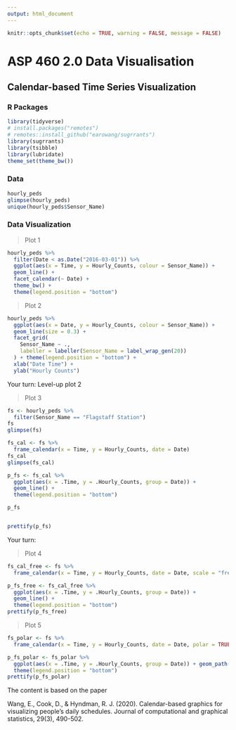 ```yaml
---
output: html_document
---
```


```r
knitr::opts_chunk$set(echo = TRUE, warning = FALSE, message = FALSE)
```

# ASP 460 2.0 Data Visualisation

## Calendar-based Time Series Visualization



### R Packages

```r
library(tidyverse)
# install.packages("remotes")
# remotes::install_github("earowang/sugrrants")
library(sugrrants)
library(tsibble)
library(lubridate)
theme_set(theme_bw())
```

### Data

```r
hourly_peds
glimpse(hourly_peds)
unique(hourly_peds$Sensor_Name)
```

### Data Visualization

> Plot 1

```r
hourly_peds %>%
  filter(Date < as.Date("2016-03-01")) %>% 
  ggplot(aes(x = Time, y = Hourly_Counts, colour = Sensor_Name)) +
  geom_line() +
  facet_calendar(~ Date) + 
  theme_bw() +
  theme(legend.position = "bottom")
```

> Plot 2

```r
hourly_peds %>% 
  ggplot(aes(x = Date, y = Hourly_Counts, colour = Sensor_Name)) +
  geom_line(size = 0.3) +
  facet_grid(
    Sensor_Name ~ ., 
    labeller = labeller(Sensor_Name = label_wrap_gen(20))
  ) + theme(legend.position = "bottom") +
  xlab("Date Time") +
  ylab("Hourly Counts")
```

Your turn: Level-up plot 2

> Plot 3

```r
fs <- hourly_peds %>% 
  filter(Sensor_Name == "Flagstaff Station")
fs
glimpse(fs)

fs_cal <- fs %>%
  frame_calendar(x = Time, y = Hourly_Counts, date = Date)
fs_cal
glimpse(fs_cal)

p_fs <- fs_cal %>% 
  ggplot(aes(x = .Time, y = .Hourly_Counts, group = Date)) +
  geom_line() +
  theme(legend.position = "bottom")

p_fs


prettify(p_fs)
```

Your turn:

> Plot 4


```r
fs_cal_free <- fs %>% 
  frame_calendar(x = Time, y = Hourly_Counts, date = Date, scale = "free")

p_fs_free <- fs_cal_free %>% 
  ggplot(aes(x = .Time, y = .Hourly_Counts, group = Date)) +
  geom_line() +
  theme(legend.position = "bottom")
prettify(p_fs_free)

```

> Plot 5

```r
fs_polar <- fs %>% 
  frame_calendar(x = Time, y = Hourly_Counts, date = Date, polar = TRUE)

p_fs_polar <- fs_polar %>% 
  ggplot(aes(x = .Time, y = .Hourly_Counts, group = Date)) + geom_path() +
  theme(legend.position = "bottom")
prettify(p_fs_polar)

```

The content is based on the paper

Wang, E., Cook, D., & Hyndman, R. J. (2020). Calendar-based graphics for visualizing people’s daily schedules. Journal of computational and graphical statistics, 29(3), 490-502.